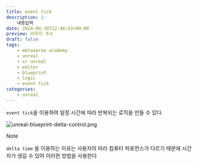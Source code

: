 ```yaml
---
title: event tick
description: |-
    내용입력
date: 2024-04-30T12:40:53+09:00
preview: 이미지 주소
draft: false
tags:
    - metaverse academy
    - unreal
    - xr unreal
    - editor
    - blueprint
    - logic
    - event tick
categories:
    - unreal
---
```


```event tick```을 이용하여 일정 시간에 따라 반복되는 로직을 만들 수 있다.

![unreal-blueprint-delta-control.png](./assets/unreal-blueprint-delta-control.png)


> [!NOTE]
> ```delta time``` 을 이용하는 이유는 사용자의 따라 컴퓨터 퍼포먼스가 다르기 때문에 시간차가 생길 수 있어 이러한 방법을 사용한다